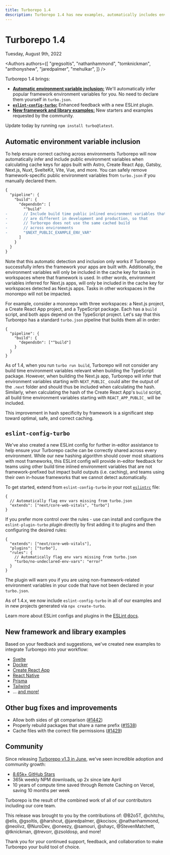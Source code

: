 ```yaml
---
title: Turborepo 1.4
description: Turborepo 1.4 has new examples, automatically includes environment variables, and more!
---
```



# Turborepo 1.4


<Date>Tuesday, August 9th, 2022</Date>

<Authors
  authors={[
    "gregsoltis",
    "nathanhammond",
    "tomknickman",
    "anthonyshew",
    "jaredpalmer",
    "mehulkar",
  ]}
/>

Turborepo 1.4 brings:

- [**Automatic environment variable inclusion:**](#automatic-environment-variable-inclusion) We'll automatically infer popular framework environment variables for you. No need to declare them yourself in `turbo.json`.
- [**`eslint-config-turbo`:**](#eslint-config-turbo) Enhanced feedback with a new ESLint plugin.
- [**New framework and library examples:**](#new-framework-and-library-examples) New starters and examples requested by the community.

Update today by running `npm install turbo@latest`.

## Automatic environment variable inclusion

To help ensure correct caching across environments Turborepo will now automatically infer and include public environment variables when calculating cache keys for apps built with Astro, Create React App, Gatsby, Next.js, Nuxt, SvelteKit, Vite, Vue, and more. You can safely remove framework-specific public environment variables from `turbo.json` if you manually declared them.

```diff filename="turbo.json"
{
  "pipeline": {
    "build": {
      "dependsOn": [
        "^build"
-       // Include build time public inlined environment variables that
-       // are different in development and production, so that
-       // Turborepo does not use the same cached build
-       // across environments
-       "$NEXT_PUBLIC_EXAMPLE_ENV_VAR"
      ]
    }
  }
}
```

Note that this automatic detection and inclusion only works if Turborepo successfully infers the framework your apps are built with. Additionally, the environment variables will only be included in the cache key for tasks in workspaces where that framework is used. In other words, environment variables inferred for Next.js apps, will only be included in the cache key for workspaces detected as Next.js apps. Tasks in other workspaces in the monorepo will not be impacted.

For example, consider a monorepo with three workspaces: a Next.js project, a Create React App project, and a TypeScript package. Each has a `build` script, and both apps depend on the TypeScript project. Let's say that this Turborepo has a standard `turbo.json` pipeline that builds them all in order:

```jsonc filename="turbo.json"
{
  "pipeline": {
    "build": {
      "dependsOn": ["^build"]
    }
  }
}
```

As of 1.4, when you run `turbo run build`, Turborepo will not consider any build time environment variables relevant when building the TypeScript package. However, when building the Next.js app, Turborepo will infer that environment variables starting with `NEXT_PUBLIC_` could alter the output of the `.next` folder and should thus be included when calculating the hash. Similarly, when calculating the hash of the Create React App's `build` script, all build time environment variables starting with `REACT_APP_PUBLIC_` will be included.

This improvement in hash specificity by framework is a significant step toward optimal, safe, and correct caching.

## `eslint-config-turbo`

We've also created a new ESLint config for further in-editor assistance to help ensure your Turborepo cache can be correctly shared across every environment. While our new hashing algorithm should cover most situations with most frameworks, this ESLint config will provide in-editor feedback for teams using other build time inlined environment variables that are not framework-prefixed but impact build outputs (i.e. caching), and teams using their own in-house frameworks that we cannot detect automatically.

To get started, extend from `eslint-config-turbo` in your root [`eslintrc`](https://eslint.org/docs/latest/user-guide/configuring/configuration-files#configuration-file-formats) file:

```jsonc
{
  // Automatically flag env vars missing from turbo.json
  "extends": ["next/core-web-vitals", "turbo"]
}
```

If you prefer more control over the rules - use can install and configure the `eslint-plugin-turbo` _plugin_ directly by first adding it to plugins and then configuring the desired rules:

```jsonc
{
  "extends": ["next/core-web-vitals"],
  "plugins": ["turbo"],
  "rules": {
    // Automatically flag env vars missing from turbo.json
    "turbo/no-undeclared-env-vars": "error"
  }
}
```

The plugin will warn you if you are using non-framework-related environment variables in your code that have not been declared in your `turbo.json`.

As of 1.4.x, we now include `eslint-config-turbo` in all of our examples and in new projects generated via `npx create-turbo`.

Learn more about ESLint configs and plugins in the [ESLint docs](https://eslint.org/docs/latest/).

## New framework and library examples

Based on your feedback and suggestions, we've created new examples to integrate Turborepo into your workflow:

- [Svelte](https://github.com/vercel/turbo/tree/main/examples/with-svelte)
- [Docker](https://github.com/vercel/turbo/tree/main/examples/with-docker)
- [Create React App](https://github.com/vercel/turbo/tree/main/examples/with-create-react-app)
- [React Native](https://github.com/vercel/turbo/tree/main/examples/with-react-native-web)
- [Prisma](https://github.com/vercel/turbo/tree/main/examples/with-prisma)
- [Tailwind](https://github.com/vercel/turbo/tree/main/examples/with-tailwind)
- … [and more!](https://github.com/vercel/turbo/tree/main/examples)

## Other bug fixes and improvements

- Allow both sides of git comparison ([#1442](https://github.com/vercel/turbo/pull/1442))
- Properly rebuild packages that share a name prefix ([#1538](https://github.com/vercel/turbo/pull/1538))
- Cache files with the correct file permissions ([#1429](https://github.com/vercel/turbo/pull/1429))

## Community

Since releasing [Turborepo v1.3 in June](https://turbo.build/blog/turbo-1-3-0), we've seen incredible adoption and community growth:

- [8.65k+ GitHub Stars](https://github.com/vercel/turbo)
- 365k weekly NPM downloads, up 2x since late April
- 10 years of compute time saved through Remote Caching on Vercel, saving 10 months per week

Turborepo is the result of the combined work of all of our contributors including our core team.

This release was brought to you by the contributions of: @B2o5T, @chitchu, @elis, @gsoltis, @harshcut, @jaredpalmer, @kocisov, @nathanhammond, @neolivz, @NuroDev, @oneezy, @samouri, @shayc, @StevenMatchett, @tknickman, @trevorr, @zsoldosp, and more!

Thank you for your continued support, feedback, and collaboration to make Turborepo your build tool of choice.
